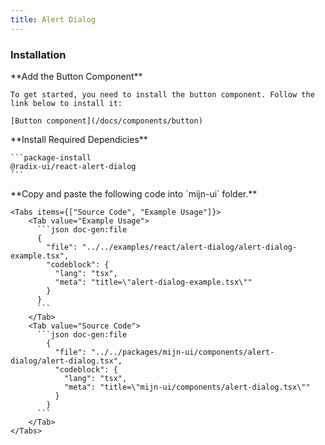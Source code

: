 ```yaml
---
title: Alert Dialog
---
```



<ComponentPreview>
  <AlertDialogExample />
</ComponentPreview>

### Installation

<Steps>
  <Step>
     **Add the Button Component**

    To get started, you need to install the button component. Follow the link below to install it:

    [Button component](/docs/components/button)

  </Step>
  <Step>
    **Install Required Dependicies**

    ```package-install
    @radix-ui/react-alert-dialog
    ```

  </Step>
  <Step>
    **Copy and paste the following code into  `mijn-ui` folder.**

    <Tabs items={["Source Code", "Example Usage"]}>
        <Tab value="Example Usage">
          ```json doc-gen:file
          {
            "file": "../../examples/react/alert-dialog/alert-dialog-example.tsx",
            "codeblock": {
              "lang": "tsx",
              "meta": "title=\"alert-dialog-example.tsx\""
            }
          }
          ```
        </Tab>
        <Tab value="Source Code">
          ```json doc-gen:file
            {
              "file": "../../packages/mijn-ui/components/alert-dialog/alert-dialog.tsx",
              "codeblock": {
                "lang": "tsx",
                "meta": "title=\"mijn-ui/components/alert-dialog.tsx\""
              }
            }
          ```
        </Tab>
    </Tabs>

  </Step>
</Steps>
